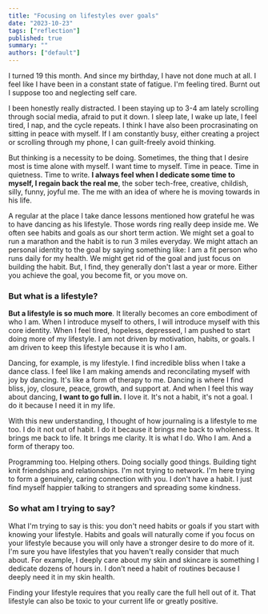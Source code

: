 ```yaml
---
title: "Focusing on lifestyles over goals"
date: "2023-10-23"
tags: ["reflection"]
published: true
summary: ""
authors: ["default"]
---
```


I turned 19 this month. And since my birthday, I have not done much at all. I feel like I have been in a constant state of fatigue. I'm feeling tired. Burnt out I suppose too and neglecting self care.

I been honestly really distracted. I been staying up to 3-4 am lately scrolling through social media, afraid to put it down. I sleep late, I wake up late, I feel tired, I nap, and the cycle repeats. I think I have also been procrasinating on sitting in peace with myself. If I am constantly busy, either creating a project or scrolling through my phone, I can guilt-freely avoid thinking.

But thinking is a necessity to be doing. Sometimes, the thing that I desire most is time alone with myself. I want time to myself. Time in peace. Time in quietness. Time to write. **I always feel when I dedicate some time to myself, I regain back the real me**, the sober tech-free, creative, childish, silly, funny, joyful me. The me with an idea of where he is moving towards in his life.

A regular at the place I take dance lessons mentioned how grateful he was to have dancing as his lifestyle. Those words ring really deep inside me. We often see habits and goals as our short term action. We might set a goal to run a marathon and the habit is to run 3 miles everyday. We might attach an personal identity to the goal by saying something like: I am a fit person who runs daily for my health. We might get rid of the goal and just focus on building the habit. But, I find, they generally don't last a year or more. Either you achieve the goal, you become fit, or you move on.

### But what is a lifestyle?

**But a lifestyle is so much more**. It literally becomes an core embodiment of who I am. When I introduce myself to others, I will introduce myself with this core identity. When I feel tired, hopeless, depressed, I am pushed to start doing more of my lifestyle. I am not driven by motivation, habits, or goals. I am driven to keep this lifestyle because it is who I am.

Dancing, for example, is my lifestyle. I find incredible bliss when I take a dance class. I feel like I am making amends and reconcilating myself with joy by dancing. It's like a form of therapy to me. Dancing is where I find bliss, joy, closure, peace, growth, and support at. And when I feel this way about dancing, **I want to go full in.** I love it. It's not a habit, it's not a goal. I do it because I need it in my life.

With this new understanding, I thought of how journaling is a lifestyle to me too. I do it not out of habit. I do it because it brings me back to wholeness. It brings me back to life. It brings me clarity. It is what I do. Who I am. And a form of therapy too.

Programming too. Helping others. Doing socially good things. Building tight knit friendships and relationships. I'm not trying to network. I'm here trying to form a genuinely, caring connection with you. I don't have a habit. I just find myself happier talking to strangers and spreading some kindness.

### So what am I trying to say?

What I'm trying to say is this: you don't need habits or goals if you start with knowing your lifestyle. Habits and goals will naturally come if you focus on your lifestyle because you will only have a stronger desire to do more of it. I'm sure you have lifestyles that you haven't really consider that much about. For example, I deeply care about my skin and skincare is something I dedicate dozens of hours in. I don't need a habit of routines because I deeply need it in my skin health.

Finding your lifestyle requires that you really care the full hell out of it. That lifestyle can also be toxic to your current life or greatly positive.
